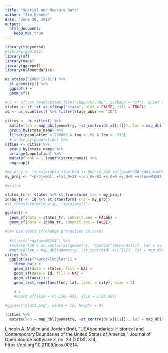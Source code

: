 ```yaml
---
title: "Spatial and Measure Data"
author: "Jim Greene"
date: "June 26, 2018"
output: 
  html_document:
    keep_md: true
---
```


```r
library(tidyverse)
#library(ggplot2)
library(sf)
library(maps)
library(ggrepel)
library(USAboundaries)
```

```r
us_states("2000-12-31") %>% 
  st_geometry() %>% 
  ggplot() +
  geom_sf()
```

```r
#nc <- sf::st_read(system.file("shape/nc.shp", package = "sf"), quiet = TRUE)
states <- sf::st_as_sf(map("state", plot = FALSE, fill = TRUE))
id <- us_counties() %>% filter(state_abbr == "ID")
```
```r
cities <- us_cities() %>% 
  mutate(lon = map_dbl(geometry, ~st_centroid(.x)[[1]]), lat = map_dbl(geometry, ~st_centroid(.x)[[2]])) %>%
  group_by(state_name) %>% 
  filter(population > 200000 & lon < -60 & lon > -130)
  # order_by(population) %>% 
cities <- cities %>% 
  group_by(state_name) %>% 
  arrange(population) %>% 
  mutate(rank = 1:length(state_name)) %>% 
  ungroup()
```

```r
#my_proj <- "+proj=robin +lon_0=0 +x_0=0 +y_0=0 +ellps=WGS84 +datum=WGS84 +units=m +no_defs"
my_proj <- "+proj=moll +lat_0=27 +lon_0=-82 +x_0=0 +y_0=0 +ellps=WGS84 +datum=WGS84 +units=m +no_defs"

#wintri

states_tr <- states %>% st_transform( crs = my_proj)
idaho_tr <- id %>% st_transform( crs = my_proj)
#st_transform(wrld_wrap, "+proj=moll")

ggplot() +
  geom_sf(data = states_tr, inherit.aes = FALSE) +
  geom_sf(data = idaho_tr, inherit.aes = FALSE)

#can use coord_sf(change projection in here)
```

```r

  #st_crs("+datum=WGS84") %>% 
  #mutate(lon = as.vector(as(geometry, "Spatial")@coords)[1], lat = as.vector(as(geometry, "Spatial")@coords)[2]) %>% # this really didn't work
  #mutate(lon = map_dbl(geometry, ~st_centroid(.x)[[1]]), lat = map_dbl(geometry, ~st_centroid(.x)[[2]])) %>% 
cities %>% 
  ggplot(aes("+proj=longlat")) +
    theme_bw() +
    geom_sf(data = states, fill = NA) +
    geom_sf(data = id, fill = NA) +
    geom_sf(aes()) +
    geom_text_repel(aes(lon, lat, label = city), size = 3)
    
    # +
    #coord_sf(xlim = c(-126,-65), ylim = c(25,50))

#ggsave("plot1.png", width = 12, height = 9)
```

```r
(cities %>%
  mutate(lon = map_dbl(geometry, ~st_centroid(.x)[[1]]), lat = map_dbl(geometry, ~st_centroid(.x)[[2]])))[9:14]
```



Lincoln A. Mullen and Jordan Bratt, "USAboundaries: Historical
and Contemporary Boundaries of the United States of America,"
Journal of Open Source Software 3, no. 23 (2018): 314,
https://doi.org/10.21105/joss.00314.